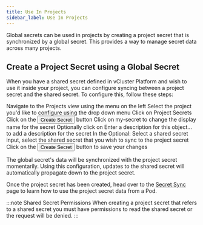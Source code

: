 ```yaml
---
title: Use In Projects
sidebar_label: Use In Projects
---
```



Global secrets can be used in projects by creating a project secret that is synchronized by a global secret. This provides a way to manage secret data across many projects.

## Create a Project Secret using a Global Secret

When you have a shared secret defined in vCluster Platform and wish to use it inside your project, you can configure syncing between a project secret and the shared secret.
To configure this, follow these steps:

<Flow id="secret-create-project-secret-global">
  <Step>
    Navigate to the <NavStep>Projects</NavStep> view using the menu on the left
  </Step>
  <Step>
    Select the project you'd like to configure using the drop down menu
  </Step>
  <Step>
    Click on <NavStep>Project Secrets</NavStep>
  </Step>
  <Step>
    Click on the <Button>Create Secret</Button> button
  </Step>
  <Step>
    Click on <Label>my-secret</Label> to change the display name for the secret
  </Step>
  <Step>
    Optionally click on <Label>Enter a description for this object...</Label> to
    add a description for the secret
  </Step>
  <Step>
    In the <Label>Optional: Select a shared secret</Label> input, select the
    shared secret that you wish to sync to the project secret
  </Step>
  <Step>
    Click on the <Button>Create Secret</Button> button to save your changes
  </Step>
</Flow>

The global secret's data will be synchronized with the project secret momentarily. Using this configuration, updates to the shared secret will automatically propagate down to the project secret.

Once the project secret has been created, head over to the [Secret Sync](secret-sync.mdx) page to learn how to use the project secret data from a Pod.

:::note Shared Secret Permissions
When creating a project secret that refers to a shared secret you must have permissions to read the shared secret or the request will be denied.
:::
